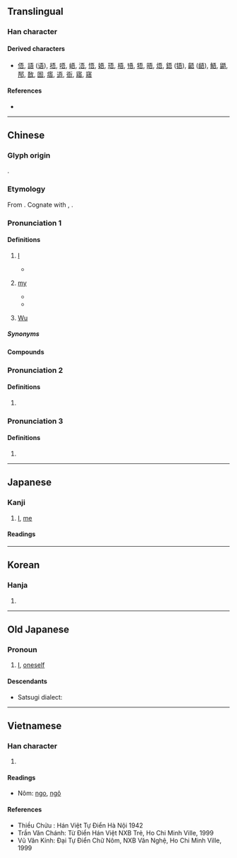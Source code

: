 {{character info/new}}
==Translingual==
{{stroke order|strokes=7}}

===Han character===
{{Han char|rn=30|rad=口|as=04|sn=7|four=10601|canj=MMR|ids=⿱五口}}

====Derived characters====
* [[俉]], [[語]] ([[语]]), [[捂]], [[唔]], [[峿]], [[浯]], [[悟]], [[娪]], [[珸]], [[梧]], [[啎]], [[牾]], [[晤]], [[焐]], [[鋙]] ([[铻]]), [[齬]] ([[龉]]), [[鯃]], [[鼯]], [[郚]], [[敔]], [[圄]], [[痦]], [[逜]], [[衙]], [[寤]], [[窹]]

====References====
* {{Han ref|kx=0180.030|dkj=03379|dj=0398.020|hdz=10585.130|uh=543E|ud=21566|bh=A75E|bd=42846}}

----

==Chinese==
{{zh-forms}}

===Glyph origin===
{{Han etyl}}
{{Han compound|ls=psc|五|口|c1=p|c2=s|t2=mouth}}.

===Etymology===
From {{inh|zh|sit-pro|*ŋa-j ~ ka||I}}. Cognate with {{och-l|我|I}}, {{cog|hak|𠊎|tr=ngài||I}}.

===Pronunciation 1===
{{zh-pron
|m=wú
|c=ng4
|h=pfs=ǹg/ngâ
|h_note=ǹg - literary; ngâ - vernacular (“my”)
|md=ngù
|mn=xm,qz,tw:ngô͘/qz,zz:gô͘
|w=3ngu,3hhngg
|mc=1
|oc=1,2
|ma=y
|cat=pron,det,pn
}}

====Definitions====
{{zh-hanzi}}

# {{lb|zh|literary|or|dialectal}} [[I]]
#* {{zh-x|吾 觀 全 地球 之 社會，未 有 凌亂 ^舊金山 之 華人 者。|From all the societies '''I''' have seen in the world, there is no society as disorderly as the Chinese community in San Francisco.|ref='''1904''' February, {{w|Liang Qichao}}, "''[[:zh:s:新大陸遊記|Travel Notes of the New Continent]]''"|CL}}
# {{lb|zh|literary|or|dialectal}} [[my]]
#* {{zh-x|吾 皇|'''my''' king|CL}}
#* {{zh-x|吾 姆|'''my''' mom|H}}
# {{surname|lang=zh}} [[Wu]]

=====Synonyms=====
{{zh-dial|我}}

====Compounds====
{{zh-der|伊吾|余吾|先吾著鞭|吾人|吾伊|吾儕|吾兄|吾吾|吾子|吾徒|吾愛|吾當|吾輩|吾道東矣|唯吾獨尊|執金吾|左支右吾|支吾|支吾其詞|支支吾吾|故吾|昆吾|東支西吾|江左夷吾|維吾爾|蒼吾讓兄|金吾|金吾不禁}}

===Pronunciation 2===
{{zh-pron
|m=yá
|mc=2
|oc=n,1
|cat=pn
}}

====Definitions====
{{zh-hanzi}}

# {{zh-only|允吾}}
===Pronunciation 3===
{{zh-pron
|m=yú
|cat=a
}}

====Definitions====
{{zh-hanzi}}

# {{zh-only|吾吾}}
----

==Japanese==

===Kanji===
{{ja-kanji|grade=|rs=口04}}

# [[I]], [[me]]

====Readings====
{{ja-readings
|goon=ぐ
|kanon=ご
|kun=われ-, わ-が, あ-
}}

----

==Korean==

===Hanja===
{{ko-hanja|hangeul=오|rv=o|mr=o}}

# {{defn|lang=ko|sort=口04}}

----

==Old Japanese==

===Pronoun===
{{head|ojp|pronoun|tr=wa|kana|わ}}

# [[I]], [[oneself]]

====Descendants====
* Satsugi dialect: {{l|und|おい|tr=oi}}

----

==Vietnamese==

===Han character===
{{vi-hantu|[[ngô]], [[ngo]]|rs=口04}}

# {{defn|lang=vi|sort=口04}}

====Readings====
* Nôm: [[ngo]], [[ngô]]

====References====
* Thiều Chửu : Hán Việt Tự Điển Hà Nội 1942
* Trần Văn Chánh: Từ Điển Hán Việt NXB Trẻ, Ho Chi Minh Ville, 1999
* Vũ Văn Kính: Đại Tự Điển Chữ Nôm, NXB Văn Nghệ, Ho Chi Minh Ville, 1999
